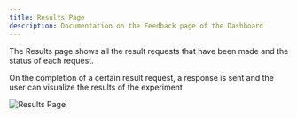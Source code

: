 ```yaml
---
title: Results Page
description: Documentation on the Feedback page of the Dashboard
---
```


<PageDescription>

The Results page shows all the result requests that have been made and the status of each request.

On the completion of a certain result request, a response is sent and the user can visualize the results of the experiment

<ImageGalleryImage alt="Results Page" title="Results Page" col={15}>

![Results Page](./results_page.png)
</ImageGalleryImage>


</PageDescription>